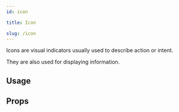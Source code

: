 ```yaml
---
id: icon

title: Icon

slug: /icon
---
```







Icons are visual indicators usually used to describe action or intent.

They are also used for displaying information.

## Usage

<Usage />

## Props

<Props />
